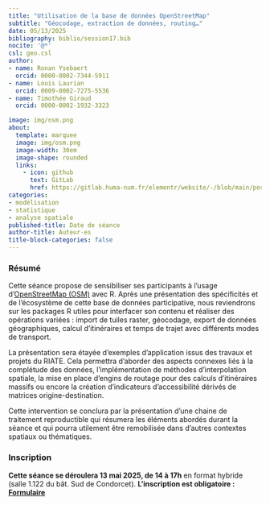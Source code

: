 ```yaml
---
title: "Utilisation de la base de données OpenStreetMap"
subtitle: "Géocodage, extraction de données, routing…"
date: 05/13/2025
bibliography: biblio/session17.bib
nocite: '@*'
csl: geo.csl
author: 
- name: Ronan Ysebaert
  orcid: 0000-0002-7344-5911
- name: Louis Laurian
  orcid: 0009-0002-7275-5536
- name: Timothée Giraud
  orcid: 0000-0002-1932-3323

image: img/osm.png
about:
  template: marquee
  image: img/osm.png
  image-width: 30em
  image-shape: rounded
  links:
    - icon: github
      text: GitLab
      href: https://gitlab.huma-num.fr/elementr/website/-/blob/main/posts/seance16_GWR.qmd
categories: 
- modélisation
- statistique
- analyse spatiale
published-title: Date de séance
author-title: Auteur·es
title-block-categories: false
---
```


### Résumé

Cette séance propose de sensibiliser ses participants à l'usage d'[OpenStreetMap (OSM)](https://www.openstreetmap.org/#map=6/46.45/2.21) avec R. Après une présentation des spécificités et de l’écosystème de cette base de données participative, nous reviendrons sur les packages R utiles pour interfacer son contenu et réaliser des opérations variées : import de tuiles raster, géocodage, export de données géographiques, calcul d’itinéraires et temps de trajet avec différents modes de transport.

La présentation sera étayée d’exemples d’application issus des travaux et projets du RIATE. Cela permettra d’aborder des aspects connexes liés à la complétude des données, l’implémentation de méthodes d’interpolation spatiale, la mise en place d’engins de routage pour des calculs d’itinéraires massifs ou encore la création d’indicateurs d’accessibilité dérivés de matrices origine-destination.

Cette intervention se conclura par la présentation d’une chaine de traitement reproductible qui résumera les éléments abordés durant la séance et qui pourra utilement être remobilisée dans d’autres contextes spatiaux ou thématiques.

### Inscription

**Cette séance se déroulera 13 mai 2025, de 14 à 17h** en format hybride (salle 1.122 du bât. Sud de Condorcet). **L'inscription est obligatoire : [Formulaire](https://evento.renater.fr/survey/inscription-seance-elementr-asz8eydx)**


